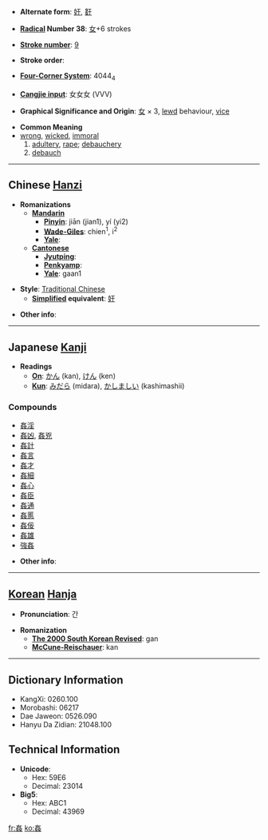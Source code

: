 * '''Alternate form''': [[奸]], [[姧]]

* '''[[Wiktionary:Chinese radical index| Radical]] Number 38''': [[Wiktionary:Chinese radical index 女|女]]+6 strokes

* '''[[Wiktionary:Chinese total strokes index|Stroke number]]''': [[Wiktionary:Chinese total strokes index 9|9]]

* '''Stroke order''': 

* '''[[Wiktionary:Chinese four corner index|Four-Corner System]]''': 4044<sub>4</sub>

* '''[[Wiktionary:Chinese Cangjie index|Cangjie input]]''': 女女女 (VVV)

* '''Graphical Significance and Origin''': [[女]] × 3, [[lewd]] behaviour, [[vice]]

* '''Common Meaning'''
*[[wrong]], [[wicked]], [[immoral]]
*# [[adultery]], [[rape]]; [[debauchery]]
*# [[debauch]]

----

== Chinese [[Hanzi]] ==

* '''Romanizations'''
** '''[[Mandarin]]'''
*** '''[[Pinyin]]''': jiān (jian1), yí (yi2)
*** '''[[Wade-Giles]]''': chien<sup>1</sup>, i<sup>2</sup>
*** '''[[Yale]]''': 
** '''[[Cantonese]]'''
*** '''[[Jyutping]]''':
*** '''[[Penkyamp]]''': 
*** '''[[Yale]]''': gaan1

* '''Style''': [[Traditional Chinese]] 
** '''[[Simplified Chinese|Simplified]] equivalent''': [[奸]]

* '''Other info''': 

----

== Japanese [[Kanji]] ==

* '''Readings'''
** '''[[On]]''': [[かん]] (kan), [[けん]] (ken)
** '''[[Kun]]''': [[みだら]] (midara), [[かしましい]] (kashimashii)

===Compounds===
*[[姦淫]]
*[[姦凶]], [[姦兇]]
*[[姦計]]
*[[姦言]]
*[[姦才]]
*[[姦細]]
*[[姦心]]
*[[姦臣]]
*[[姦通]]
*[[姦慝]]
*[[姦佞]]
*[[姦雄]]
*[[強姦]]

* '''Other info''':  

----

== [[Korean]] [[Hanja]] ==

* '''Pronunciation''': 간

* '''Romanization'''
** '''[[The 2000 South Korean Revised Romanization|The 2000 South Korean Revised]]''': gan
** '''[[McCune-Reischauer]]''': kan

----

== Dictionary Information ==

* KangXi: 0260.100
* Morobashi: 06217
* Dae Jaweon: 0526.090
* Hanyu Da Zidian: 21048.100

== Technical Information ==

* '''Unicode''':
** Hex: 59E6
** Decimal: 23014
* '''Big5''':
** Hex: ABC1
** Decimal: 43969

[[fr:姦]]
[[ko:姦]]